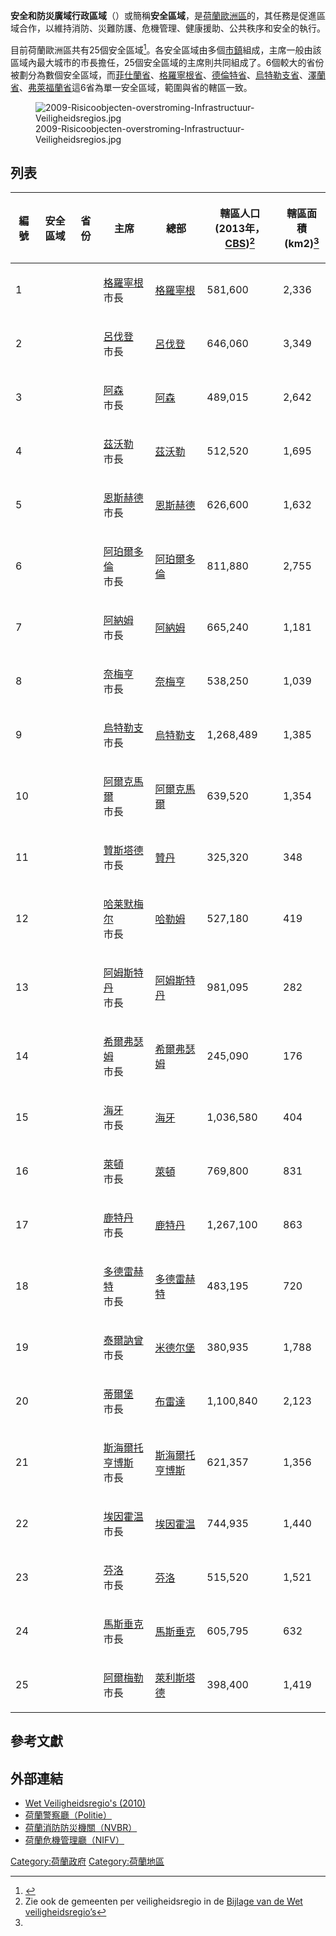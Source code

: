 {{noteTA
|G1=荷兰地名
}}

{{Infobox subdivision type
| name               = 安全區域
| alt_name           = ''Veiligheidsregio'' {{nobold|([[荷蘭語|荷蘭語]])}}
| map                = [[File:2019-Veiligheidsregio-1200.png|border]] <br> 荷蘭的安全區域
| category           = 
| territory          = {{NED}}[[荷蘭歐洲區|歐洲區]]
| start_date         =
| current_number     = 25 
| number_date        =
| population_range   = 
| area_range         = 
| government         = 
| subdivision        = [[市鎮_(荷蘭)|市鎮]] 
}}

'''安全和防災廣域行政區域'''（{{lang-nl|Veiligheidsregio}}）或簡稱'''安全區域'''，是[[荷蘭|荷蘭]][[荷蘭歐洲區|歐洲區]]的{{link-en|公共實體|Public body (Netherlands)}}，其任務是促進區域合作，以維持消防、災難防護、危機管理、健康援助、公共秩序和安全的執行。

目前荷蘭歐洲區共有25個安全區域<ref name="Wvr">{{cite web |author1=Ministry of Justice and Security |title=Safety Regions Act |url=https://www.government.nl/documents/decrees/2010/12/17/dutch-security-regions-act-part-i |access-date=6 December 2020 |date=April 2013 |archive-date=2020-11-24 |archive-url=https://web.archive.org/web/20201124180849/https://www.government.nl/documents/decrees/2010/12/17/dutch-security-regions-act-part-i |dead-url=no }}</ref>。各安全區域由多個[[市鎮_(荷蘭)|市鎮]]組成，主席一般由該區域內最大城市的市長擔任，25個安全區域的主席則共同組成了{{link-nl|安全理事會|Veiligheidsberaad}}。6個較大的省份被劃分為數個安全區域，而[[菲仕蘭省|菲仕蘭省]]、[[格羅寧根省|格羅寧根省]]、[[德倫特省|德倫特省]]、[[烏特勒支省|烏特勒支省]]、[[澤蘭省|澤蘭省]]、[[弗萊福蘭省|弗萊福蘭省]]這6省為單一安全區域，範圍與省的轄區一致。

[[File:2009-Risicoobjecten-overstroming-Infrastructuur-Veiligheidsregios.jpg|thumb]]

==列表==
{| class="wikitable sortable"
!編號
!安全區域
!省份
!主席
!總部
!轄區人口<br>(2013年，[[荷蘭中央統計局|CBS]])<ref name=veiligheidsregio>Zie ook de gemeenten per veiligheidsregio in de [https://wetten.overheid.nl/BWBR0027466#Bijlage Bijlage van de Wet veiligheidsregio’s]</ref>
!轄區面積<br>(km2)<ref name=veiligheidsregio/>
|-
|1
|{{link-nl|格羅寧根安全區|Veiligheidsregio Groningen|格羅寧根}}
|{{Flag|Groningen}}
|[[格羅寧根|格羅寧根]]<br>市長
|[[格羅寧根|格羅寧根]]
|581,600
|2,336 
|-
|2
|{{link-nl|菲仕蘭安全區|Veiligheidsregio Fryslân|菲仕蘭}}
|{{Flag|Friesland}}
|[[呂伐登|呂伐登]]<br>市長
|[[呂伐登|呂伐登]]
|646,060
|3,349
|-
|3
|{{link-nl|德倫特安全區|Veiligheidsregio Drenthe|德倫特}}
|{{Flag|Drenthe}}
|[[阿森|阿森]]<br>市長
|[[阿森|阿森]]
|489,015
|2,642
|-
|4
|{{link-nl|艾瑟蘭安全區|Veiligheidsregio IJsselland|艾瑟蘭}}
| rowspan="2" |{{Flag|Overijssel}}
|[[茲沃勒|茲沃勒]]<br>市長
|[[茲沃勒|茲沃勒]]
|512,520
|1,695
|-
|5
|{{link-nl|特文特安全區|Veiligheidsregio Twente|特文特}}
|[[恩斯赫德|恩斯赫德]]<br>市長
|[[恩斯赫德|恩斯赫德]]
|626,600
|1,632
|-
|6
|{{link-nl|北部和東部海爾德蘭安全區|Veiligheidsregio Noord- en Oost-Gelderland|北部和東部海爾德蘭}}
| rowspan="3" |{{Flag|Gelderland}}
|[[阿珀爾多倫|阿珀爾多倫]]<br>市長
|[[阿珀爾多倫|阿珀爾多倫]]
|811,880
|2,755
|-
|7
|{{link-nl|海爾德蘭中部安全區|Veiligheidsregio Gelderland Midden|海爾德蘭中部}}
|[[阿納姆|阿納姆]]<br>市長
|[[阿納姆|阿納姆]]
|665,240
|1,181
|-
|8
|{{link-nl|海爾德蘭南部安全區|Veiligheidsregio Gelderland-Zuid|海爾德蘭南部}}
|[[奈梅亨|奈梅亨]]<br>市長
|[[奈梅亨|奈梅亨]]
|538,250
|1,039
|-
|9
|{{link-nl|烏特勒支安全區|Veiligheidsregio Utrecht|烏特勒支}}
|{{Flag|Utrecht}}
|[[烏特勒支|烏特勒支]]<br>市長
|[[烏特勒支|烏特勒支]]
|1,268,489
|1,385
|-
|10
|{{link-nl|北荷蘭北安全區|Veiligheidsregio Noord-Holland-Noord|北荷蘭北}}
| rowspan="5" |{{Flag|North Holland}}
|[[阿爾克馬爾|阿爾克馬爾]]<br>市長
|[[阿爾克馬爾|阿爾克馬爾]]
|639,520
|1,354
|-
|11
|{{link-nl|贊斯特里克-沃特蘭安全區|Veiligheidsregio Zaanstreek-Waterland|贊斯特里克-沃特蘭}}
|[[贊斯塔德|贊斯塔德]]<br>市長
|[[贊丹|贊丹]]
|325,320
|348
|-
|12
|{{link-nl|肯納默蘭安全區|Veiligheidsregio Kennemerland|肯納默蘭}}
|[[哈莱默梅尔|哈莱默梅尔]]<br>市長
|[[哈勒姆|哈勒姆]]
|527,180
|419
|-
|13
|{{link-nl|阿姆斯特丹-阿姆斯特蘭安全區|Veiligheidsregio Amsterdam-Amstelland|阿姆斯特丹-阿姆斯特蘭}}
|[[阿姆斯特丹|阿姆斯特丹]]<br>市長
|[[阿姆斯特丹|阿姆斯特丹]]
|981,095
|282
|-
|14
|{{link-nl|霍伊及費赫特斯特雷克安全區|Veiligheidsregio Gooi en Vechtstreek|霍伊及費赫特斯特雷克}}
|[[希爾弗瑟姆|希爾弗瑟姆]]<br>市長
|[[希爾弗瑟姆|希爾弗瑟姆]]
|245,090
|176
|-
|15
|{{link-nl|大海牙安全區|Veiligheidsregio Haaglanden|大海牙}}
| rowspan="4" |{{Flag|South Holland}}
|[[海牙|海牙]]<br>市長
|[[海牙|海牙]]
|1,036,580
|404
|-
|16
|{{link-nl|中荷蘭安全區|Veiligheidsregio Hollands Midden|中荷蘭}}
|[[萊頓|萊頓]]<br>市長
|[[萊頓|萊頓]]
|769,800
|831
|-
|17
|{{link-nl|鹿特丹-萊茵蒙德安全區|Veiligheidsregio Rotterdam-Rijnmond|鹿特丹-萊茵蒙德}}
|[[鹿特丹|鹿特丹]]<br>市長
|[[鹿特丹|鹿特丹]]
|1,267,100
|863
|-
|18
|{{link-nl|南荷蘭南安全區|Veiligheidsregio Zuid-Holland-Zuid|南荷蘭南}}
|[[多德雷赫特|多德雷赫特]]<br>市長
|[[多德雷赫特|多德雷赫特]]
|483,195
|720
|-
|19
|{{link-nl|澤蘭安全區|Veiligheidsregio Zeeland|澤蘭}}
|{{Flag|Zeeland}}
|[[泰爾訥曾|泰爾訥曾]]<br>市長
|[[米德尔堡_(荷兰)|米德尔堡]]
|380,935
|1,788
|-
|20
|{{link-nl|中西部布拉班特安全區|Veiligheidsregio Midden- en West-Brabant|中西部布拉班特}}
| rowspan="3" |{{Flag|North Brabant}}
|[[蒂爾堡|蒂爾堡]]<br>市長
|[[布雷達|布雷達]]
|1,100,840
|2,123
|-
|21
|{{link-nl|布拉班特北安全區|Veiligheidsregio Brabant-Noord|布拉班特北}}
|[[斯海爾托亨博斯|斯海爾托亨博斯]]<br>市長
|[[斯海爾托亨博斯|斯海爾托亨博斯]]
|621,357
|1,356
|-
|22
|{{link-nl|布拉班特東南安全區|Veiligheidsregio Brabant-Zuidoost|布拉班特東南}}
|[[埃因霍温|埃因霍温]]<br>市長
|[[埃因霍温|埃因霍温]]
|744,935
|1,440
|-
|23
|{{link-nl|林堡北安全區|Veiligheidsregio Limburg-Noord|林堡北}}
| rowspan="2" |{{Flag|Limburg (Netherlands)|name=林堡省}}
|[[芬洛|芬洛]]<br>市長
|[[芬洛|芬洛]]
|515,520
|1,521
|-
|24
|{{link-nl|南林堡安全區|Veiligheidsregio Zuid-Limburg|南林堡}}
|[[馬斯垂克|馬斯垂克]]<br>市長
|[[馬斯垂克|馬斯垂克]]
|605,795
|632
|-
|25
|{{link-nl|夫利佛蘭安全區|Veiligheidsregio Flevoland|夫利佛蘭}}
|{{Flag|Flevoland}}
|[[阿爾梅勒|阿爾梅勒]]<br>市長
|[[萊利斯塔德|萊利斯塔德]]
|398,400
|1,419
|}

==參考文獻==
{{reflist}}

==外部連結==
*[http://wetten.overheid.nl/BWBR0027466/2017-06-10# Wet Veiligheidsregio's (2010)] {{Wayback|url=http://wetten.overheid.nl/BWBR0027466/2017-06-10 |date=20210214181429 }} {{nl}}
*[http://www.politie.nl/ 荷蘭警察廳（Politie）] {{Wayback|url=http://www.politie.nl/ |date=20210302063714 }} {{nl}}
*[http://www.brandweer.nl/ 荷蘭消防防災機關（NVBR）] {{Wayback|url=http://www.brandweer.nl/ |date=20210302010023 }} {{nl}}
*[http://www.nifv.nl/ 荷蘭危機管理廳（NIFV）] {{Wayback|url=http://www.nifv.nl/ |date=20161111224946 }} {{nl}}

[[Category:荷蘭政府|Category:荷蘭政府]]
[[Category:荷蘭地區|Category:荷蘭地區]]